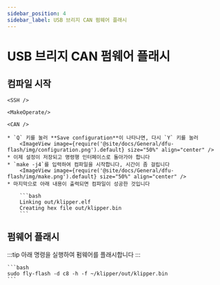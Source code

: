 ```yaml
---
sidebar_position: 4
sidebar_label: USB 브리지 CAN 펌웨어 플래시
---
```




# USB 브리지 CAN 펌웨어 플래시

## 컴파일 시작

    <SSH />

    <MakeOperate/>

    <CAN />

    * `Q` 키를 눌러 **Save configuration**이 나타나면, 다시 `Y` 키를 눌러
        <ImageView image={require('@site/docs/General/dfu-flash/img/configuration.png').default} size="50%" align="center" />
    * 이제 설정이 저장되고 명령행 인터페이스로 돌아가야 합니다
    * `make -j4`를 입력하여 컴파일을 시작합니다, 시간이 좀 걸립니다
        <ImageView image={require('@site/docs/General/dfu-flash/img/make.png').default} size="50%" align="center" />
    * 마지막으로 아래 내용이 출력되면 컴파일이 성공한 것입니다

        ```bash
        Linking out/klipper.elf
        Creating hex file out/klipper.bin
        ```


## 펌웨어 플래시

:::tip
아래 명령을 실행하여 펌웨어를 플래시합니다
:::

    ```bash
    sudo fly-flash -d c8 -h -f ~/klipper/out/klipper.bin
    ```